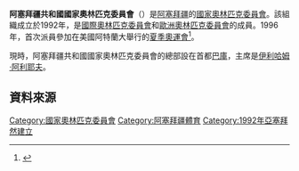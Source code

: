 {{Infobox National Olympic Committee
| title = 阿塞拜疆共和國國家奧林匹克委員會
| logo = National Olympic Committee of the Azerbaijani Republic logo.svg
| 國家或地區 = AZE
| 國家或地區編碼 = AZE
| 成立日期 = 1992年
| 加入國際奧委會 = 1993年
| 所屬成員 = [[歐洲奧林匹克委員會|歐洲奧林匹克委員會]]
| 總部 = {{AZE}}[[巴庫|巴庫]]
| 會長 = [[伊利哈姆·阿利耶夫|伊利哈姆·阿利耶夫]]
| 秘書長 =
| 網頁 = [http://www.noc-aze.org 官方網頁]
}}
'''阿塞拜疆共和國國家奧林匹克委員會'''（{{lang|en|National Olympic Committee of the Azerbaijani Republic}}）是[[阿塞拜疆|阿塞拜疆]]的[[國家奧林匹克委員會|國家奧林匹克委員會]]。該組織成立於1992年，是[[國際奧林匹克委員會|國際奧林匹克委員會]]和[[歐洲奧林匹克委員會|歐洲奧林匹克委員會]]的成員。1996年，首次派員參加在美國阿特蘭大舉行的[[1996年夏季奧林匹克運動會|夏季奧運會]]<ref>{{Cite web |url=http://www.sports-reference.com/olympics/countries/AZE/ |title=Azerbaijan |access-date=2014-05-19 |archive-url=https://web.archive.org/web/20160624213919/http://www.sports-reference.com/olympics/countries/AZE/ |archive-date=2016-06-24 |dead-url=yes }}</ref>。

現時，阿塞拜疆共和國國家奧林匹克委員會的總部設在首都[[巴庫|巴庫]]，主席是[[伊利哈姆·阿利耶夫|伊利哈姆·阿利耶夫]]。

==資料來源==
{{Reflist}}

{{歐洲奧林匹克委員會}}
{{Authority control}}

[[Category:國家奧林匹克委員會|Category:國家奧林匹克委員會]]
[[Category:阿塞拜疆體育|Category:阿塞拜疆體育]]
[[Category:1992年亞塞拜然建立|Category:1992年亞塞拜然建立]]